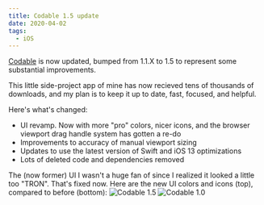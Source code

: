 ```yaml
---
title: Codable 1.5 update
date: 2020-04-02
tags:
  - iOS
---
```


[Codable](http://appstore.com/codable) is now updated, bumped from 1.1.X to 1.5 to represent some substantial improvements.

This little side-project app of mine has now recieved tens of thousands of downloads, and my plan is to keep it up to date, fast, focused, and helpful.

Here's what's changed:

- UI revamp. Now with more "pro" colors, nicer icons, and the browser viewport drag handle system has gotten a re-do
- Improvements to accuracy of manual viewport sizing
- Updates to use the latest version of Swift and iOS 13 optimizations
- Lots of deleted code and dependencies removed  

The (now former) UI I wasn't a huge fan of since I realized it looked a little too "TRON". That's fixed now. Here are the new UI colors and icons (top), compared to before (bottom):
![Codable 1.5](../../pages/projects/codable-1-5-1.png)
![Codable 1.0](../codable-for-ios-released/codable-1-0-3.jpg)

